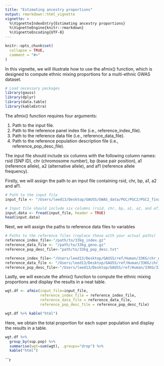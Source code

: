 ```yaml
---
title: "Estimating ancestry proportions"
output: rmarkdown::html_vignette
vignette: >
  %\VignetteIndexEntry{Estimating ancestry proportions}
  %\VignetteEngine{knitr::rmarkdown}
  %\VignetteEncoding{UTF-8}
---
```


```r
knitr::opts_chunk$set(
  collapse = TRUE,
  comment = "#>"
)
```

In this vignette, we will illustrate how to use the afmix() function, which is designed to compute ethnic mixing proportions for a multi-ethnic GWAS dataset.

```r
# Load necessary packages
library(gauss)
library(dplyr)
library(data.table)
library(kableExtra)
```

The afmix() function requires four arguments:

1. Path to the input file.
2. Path to the reference panel index file (i.e., reference_index_file).
3. Path to the reference data file (i.e., reference_data_file).
4. Path to the reference population description file (i.e., reference_pop_desc_file).

The input file should include six columns with the following column names: rsid (SNP ID), chr (chromosome number), bp (base pair position), a1 (reference allele), a2 (alternative allele), and af1 (reference allele frequency).

Firstly, we will assign the path to an input file containing rsid, chr, bp, a1, a2 and af1.
```r
# Path to the input file
input_file <- "/Users/leed13/Desktop/GAUSS/GWAS_data/PGC/PGC2/PGC2_final/ilmn1M/pgc2.chr22.ilmn1M.Af1only.txt"

# Input file should include six columns (rsid, chr, bp, a1, a2, and af1)
input.data <- fread(input_file, header = TRUE)
head(input.data)
```

Next, we will assign the paths to reference data files to variables
```r
# Paths to the reference files (replace these with your actual paths)
reference_index_file<-"/path/to/33kg_index.gz"
reference_data_file <- "/path/to/33kg_geno.gz"
reference_pop_desc_file<-"path/to/33kg_pop_desc.txt"
```

```r
reference_index_file<-"/Users/leed13/Desktop/GAUSS/ref/Human/33KG/chr_data/33kg_chr22_index.gz"
reference_data_file <- "/Users/leed13/Desktop/GAUSS/ref/Human/33KG/chr_data/33kg_chr22_geno.gz"
reference_pop_desc_file<-"/Users/leed13/Desktop/GAUSS/ref/Human/33KG/33kg_pop_desc.txt"
```

Lastly, we will execute the afmix() function to compute the ethnic mixing proportions and display the results in a neat table. 
```r
wgt.df <- afmix(input_file=input_file,
                reference_index_file = reference_index_file,
                reference_data_file = reference_data_file,
                reference_pop_desc_file = reference_pop_desc_file)
```

```r
wgt.df %>% kable("html")
```

Here, we obtain the total proportion for each super population and display the results in a table.
```r
wgt.df %>%
  group_by(sup.pop) %>%
  summarise(wgt=sum(wgt), .groups="drop") %>%
  kable("html")
```

```r